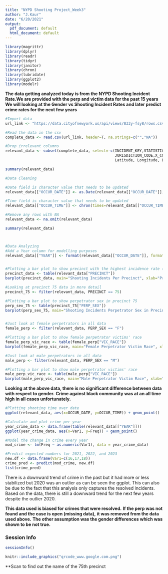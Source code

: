 ---
title: "NYPD Shooting Project_Week3"
author: "J.Kaur"
date: "6/20/2021"
output:
  pdf_document: default
  html_document: default
---


```{r}
library(magrittr)
library(dplyr)
library(readr)
library(tidyr)
library(janitor)
library(chron)
library(lubridate)
library(ggplot2)
library(modelr)
```
**The data getting analyzed today is from the NYPD Shooting Incident Rate.We are provided with the perp and victim data for the past 15 years** 
**We will looking at the Gender vs Shooting Incident Rates and later predict crime rates for the next few years**


```{r}
#Import data
url_link <- "https://data.cityofnewyork.us/api/views/833y-fsy8/rows.csv?accessType=DOWNLOAD"

#Read the data in the csv
complete_data <- read.csv(url_link, header=T, na.strings=c("","NA"))

#Drop irrelevant columns
relevant_data <- subset(complete_data, select=-c(INCIDENT_KEY,STATISTICAL_MURDER_FLAG,LOCATION_DESC,
                                                 JURISDICTION_CODE,X_COORD_CD, Y_COORD_CD, 
                                                 Latitude, Longitude, Lon_Lat))

summary(relevant_data)

#Data Cleaning 

#Date field is character value that needs to be updated
relevant_data[["OCCUR_DATE"]] <- as.Date(relevant_data[["OCCUR_DATE"]], format = "%m/%d/%Y")

#Time field is character value that needs to be updated
relevant_data[["OCCUR_TIME"]] <- chron(times=relevant_data[["OCCUR_TIME"]])

#Remove any rows with NA
relevant_data <- na.omit(relevant_data)

summary(relevant_data)



#Data Analyzing
#Add a Year column for modelling purposes 
relevant_data[["YEAR"]] <- format(relevant_data[["OCCUR_DATE"]], format="%Y")


#Plotting a bar plot to show precinct with the highest incidence rate (#75)
precinct_data <- table(relevant_data["PRECINCT"])
barplot(precinct_data, main="Shooting Incidents Per Precinct", xlab="Precinct")

#Looking at precinct 75 data in more detail
precinct_75 <- filter(relevant_data, PRECINCT == 75)

#Plotting a bar plot to show perpetrator sex in precinct 75
perp_sex_75 <- table(precinct_75["PERP_SEX"])
barplot(perp_sex_75, main="Shooting Incidents Perpetrator Sex in Precinct 75", xlab="Sex")


#Just look at female perpetrators in all data
female_perp <- filter(relevant_data, PERP_SEX == "F")

#Plotting a bar plot to show female perpetrator victims' race 
female_perp_vic_race <- table(female_perp["VIC_RACE"])
barplot(female_perp_vic_race, main="Female Perpetrator Victim Race", xlab="Race")

#Just look at male perpetrators in all data
male_perp <- filter(relevant_data, PERP_SEX == "M")

#Plotting a bar plot to show male perpetrator victims' race 
male_perp_vic_race <- table(male_perp["VIC_RACE"])
barplot(male_perp_vic_race, main="Male Perpetrator Victim Race", xlab="Race")
```



**Looking at the above data, there is no significant difference between data with respect to gender.**
**Crime against black community was at an all time high in all cases unfortunately.** 




```{r}
#Plotting shooting time over date
ggplot(relevant_data, aes(x=OCCUR_DATE, y=OCCUR_TIME)) + geom_point()

#Calculate and plot crime per year 
year_crime_data <- data.frame(table(relevant_data[["YEAR"]]))
ggplot(year_crime_data, aes(x=Var1, y=Freq)) + geom_point()

#Model the change in crime every year
mod_crime <- lm(Freq ~ as.numeric(Var1), data = year_crime_data)

#Predict expected numbers for 2021, 2022, and 2023
new.df <- data.frame(Var1=c(16,17,18))
crime_pred <- predict(mod_crime, new.df)
list(crime_pred)
```
There is a downward trend of crime in the past but it had more or less stabilized
but 2020 was an outlier as can be seen the ggplot. This can also be due to the fact that this analysis only captures the resolved incidents. 
Based on the data, there is still a downward trend for the next few years despite the outlier 2020. 

**This data used is biased for crimes that were resolved.** 
**If the perp was not found and the case is open (missing data),**
**it was removed from the data used above.**
**The other assumption was the gender differences which was shown to be not true.** 

### Session Info
```{r session_info}
sessionInfo()
```

```{r pressure, echo=FALSE, fig.cap="Scan to see the 75th precinct", out.width = '100%'}
knitr::include_graphics("qrcode_www.google.com.png")
```

**Scan to find out the name of the 75th precinct
